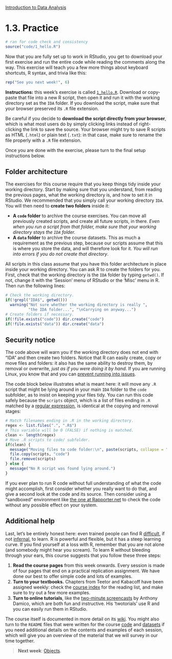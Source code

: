 <style>@import url(style.css);</style>
[Introduction to Data Analysis](index.html "Course index")

# 1.3. Practice

```r
# ran for code check and consistency
source("code/1_hello.R")
```

Now that you are fully set up to work in RStudio, you get to download your first exercise and run the entire code while reading the comments along the way. This exercise will teach you a few more things about keyboard shortcuts, R syntax, and trivia like this:

```r
rep("See you next week!", 6)
```

<p class="info"><strong>Instructions:</strong> this week's exercise is called <code><a href="1_hello.R">1_hello.R</a></code>. Download or copy-paste that file into a new R script, then open it and run it with the working directory set as the <code>IDA</code> folder. If you download the script, make sure that your browser preserved its <code>.R</code> file extension.</p>

Be careful if you decide to __download the script directly from your browser__, which is what most users do by simply clicking links instead of right-clicking the link to save the source. Your browser might try to save R scripts as HTML (`.html`) or plain text (`.txt`): in that case, make sure to rename the file properly with a `.R` file extension.

Once you are done with the exercise, please turn to the final setup instructions below.

## Folder architecture

The exercises for this course require that you keep things tidy inside your working directory. Start by making sure that you understand, from reading the previous pages, what the working directory is, and how to set it in RStudio. We recommended that you simply call your working directory `IDA`. You will then need to __create two folders__ inside it:

- __A `code` folder__ to archive the course exercises. You can move all previously created scripts, and create all future scripts, in there. _Even when you run a script from that folder, make sure that your working directory stays the `IDA` folder._ 
- __A `data` folder__ to archive the course datasets. This as much a requirement as the previous step, because our scripts assume that this is where you store the data, and will therefore look for it. _You will run into errors if you do not create that directory_.

All scripts in this class assume that you have this folder architecture in place inside your working directory. You can ask R to create the folders for you. First, check that the working directory is the `IDA` folder by typing `getwd()`. If not, change it with the 'Session' menu of RStudio or the 'Misc' menu in R. Then run the following lines:

```r
# Check the working directory.
if(!grepl("IDA$", getwd()))
  warning("Not sure whether the working directory is really ",
          "the IDA folder...", "\nCarrying on anyway...")
# Create folders if necessary.
if(!file.exists("code")) dir.create("code")
if(!file.exists("data")) dir.create("data")
```

## Security notice

The code above will warn you if the working directory does not end with "IDA" and then create two folders. Notice that R can easily create, copy or move files and folders: it also has the same ability to destroy them, by removal or overwrite, _just as if you were doing it by hand_. If you are running Linux, you know that and you can [prevent running into issues][jo-rapp].

[jo-rapp]: https://github.com/jeroenooms/RAppArmor

The code block below illustrates what is meant here: it will move any `.R` script that might be lying around in your main `IDA` folder to the `code` subfolder, as to insist on keeping your files tidy. You can run this code safely because the `scripts` object, which is a list of files ending in `.R` matched by a [regular expression][regex], is identical at the copying and removal stages:

[regex]: http://stat.ethz.ch/R-manual/R-patched/library/base/html/regex.html

```r
# Match filenames ending in .R in the working directory.
regex <- list.files(".", ".R$")
# This variable will be 0 (FALSE) if nothing is matched.
clean <- length(regex)
# Move .R scripts to code/ subfolder.
if(clean) {
  message("Moving files to code folder:\n", paste(scripts, collapse = "\n"))
  file.copy(scripts, "code")
  file.remove(scripts)
} else {
  message("No R script was found lying around.")
}
```

If you ever plan to run R code without full understanding of what the code might accomplish, first consider whether you really want to do that, and give a second look at the code and its source. Then consider using a "sandboxed" environment like [the one at Rapporter.net][hackme] to check the code without any possible effect on your system.

[hackme]: http://hackme.rapporter.net/

## Additional help

Last, let's be entirely honest here: even trained people can find R [difficult][jdc-r], if not [infernal][pb-hell], to learn. R is powerful and flexible, but it has a steep learning curve. If you find yourself at a loss with R, remember that you are not alone (and somebody might hear you scream). To learn R without bleeding through your ears, this course suggests that you follow these three steps:

1. __Read the course pages__ from this week onwards. Every session is made of four pages that end on a practical replication assignment. We have done our best to offer simple code and lots of examples.
2. __Turn to your textbooks.__ Chapters from Teetor and Kabacoff have been assigned weekly: check the [course index](index.html) for the reading list, and make sure to try out a few more examples.
3. __Turn to online tutorials__, like the [two-minute screencasts][ajd-tt] by Anthony Damico, which are both fun and instructive. His 'twotorials' use R and you can easily run them in RStudio.

[jdc-r]: http://www.johndcook.com/R_language_for_programmers.html
[pb-hell]: http://www.burns-stat.com/pages/Tutor/R_inferno.pdf
[ajd-tt]: http://www.twotorials.com/

The course itself is documented in more detail on its [wiki][ida-wiki]. You might also turn to the `README` files that were written for the course [code][ida-code] and [datasets][ida-data] if you need additional details on the contents and examples of each session, which will give you an overview of the material that we will survey in our time together.

[ida-wiki]: https://github.com/briatte/ida/wiki
[ida-code]: https://github.com/briatte/ida/#readme
[ida-data]: https://github.com/briatte/ida/tree/master/data#readme

> __Next week__: [Objects](020_objects.html).
